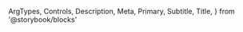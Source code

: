   ArgTypes,
  Controls,
  Description,
  Meta,
  Primary,
  Subtitle,
  Title,
} from '@storybook/blocks'


<Meta of={SliderStories} />

<Title />

<Subtitle />

<Description />

---

## Props

On top of all the props, attributes and event handler you can set on a
`<div />` element, the component accepts the following props:

<ArgTypes />

## Playground

<Primary />

<Controls />

